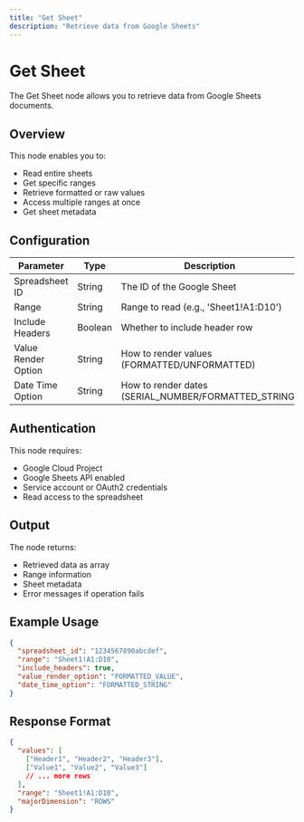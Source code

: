 ```yaml
---
title: "Get Sheet"
description: "Retrieve data from Google Sheets"
---
```


# Get Sheet

The Get Sheet node allows you to retrieve data from Google Sheets documents.

## Overview

This node enables you to:

- Read entire sheets
- Get specific ranges
- Retrieve formatted or raw values
- Access multiple ranges at once
- Get sheet metadata

## Configuration

| Parameter           | Type    | Description                                          |
| ------------------- | ------- | ---------------------------------------------------- |
| Spreadsheet ID      | String  | The ID of the Google Sheet                           |
| Range               | String  | Range to read (e.g., 'Sheet1!A1:D10')                |
| Include Headers     | Boolean | Whether to include header row                        |
| Value Render Option | String  | How to render values (FORMATTED/UNFORMATTED)         |
| Date Time Option    | String  | How to render dates (SERIAL_NUMBER/FORMATTED_STRING) |

## Authentication

This node requires:

- Google Cloud Project
- Google Sheets API enabled
- Service account or OAuth2 credentials
- Read access to the spreadsheet

## Output

The node returns:

- Retrieved data as array
- Range information
- Sheet metadata
- Error messages if operation fails

## Example Usage

```json
{
  "spreadsheet_id": "1234567890abcdef",
  "range": "Sheet1!A1:D10",
  "include_headers": true,
  "value_render_option": "FORMATTED_VALUE",
  "date_time_option": "FORMATTED_STRING"
}
```

## Response Format

```json
{
  "values": [
    ["Header1", "Header2", "Header3"],
    ["Value1", "Value2", "Value3"]
    // ... more rows
  ],
  "range": "Sheet1!A1:D10",
  "majorDimension": "ROWS"
}
```
